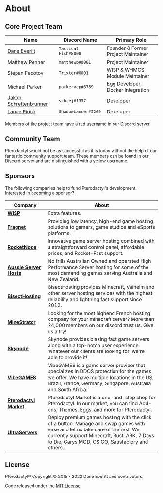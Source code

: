 # About

## Core Project Team

| Name                                          | Discord Name         | Primary Role                        |
| --------------------------------------------- | -------------------- | ----------------------------------- |
| [Dane Everitt](https://daneeveritt.com/)      | `Tactical Fish#8008` | Founder & Former Project Maintainer |
| [Matthew Penner](https://matthewp.io/)        | `matthewp#0001`      | Project Maintainer                  |
| Stepan Fedotov                                | `Trixter#0001`       | WISP & WHMCS Module Maintainer      |
| Michael Parker                                | `parkervcp#6789`     | Egg Developer, Docker Integration   |
| [Jakob Schrettenbrunner](https://schrej.net/) | `schrej#1337`        | Developer                           |
| [Lance Pioch](https://lancepioch.com/)        | `ShadowLancer#5209`  | Developer                           |

Members of the project team have a red username in our Discord server.

## Community Team

Pterodactyl would not be as successful as it is today without the help of our fantastic community support team. These
members can be found in our Discord server and are distinguished with a yellow username.

## Sponsors

The following companies help to fund Pterodactyl's development. [Interested in becoming a sponsor?](https://github.com/sponsors/matthewpi)

| Company                                                   | About                                                                                                                                                                                                                           |
| --------------------------------------------------------- | ------------------------------------------------------------------------------------------------------------------------------------------------------------------------------------------------------------------------------- |
| [**WISP**](https://wisp.gg)                               | Extra features.                                                                                                                                                                                                                 |
| [**Fragnet**](https://fragnet.net)                        | Providing low latency, high-end game hosting solutions to gamers, game studios and eSports platforms.                                                                                                                           |
| [**RocketNode**](https://rocketnode.com/)                 | Innovative game server hosting combined with a straightforward control panel, affordable prices, and Rocket-Fast support.                                                                                                       |
| [**Aussie Server Hosts**](https://aussieserverhosts.com/) | No frills Australian Owned and operated High Performance Server hosting for some of the most demanding games serving Australia and New Zealand.                                                                                 |
| [**BisectHosting**](https://www.bisecthosting.com/)       | BisectHosting provides Minecraft, Valheim and other server hosting services with the highest reliability and lightning fast support since 2012.                                                                                 |
| [**MineStrator**](https://minestrator.com/)               | Looking for the most highend French hosting company for your minecraft server? More than 24,000 members on our discord trust us. Give us a try!                                                                                 |
| [**Skynode**](https://www.skynode.pro/)                   | Skynode provides blazing fast game servers along with a top-notch user experience. Whatever our clients are looking for, we're able to provide it!                                                                              |
| [**VibeGAMES**](https://vibegames.net/)                   | VibeGAMES is a game server provider that specializes in DDOS protection for the games we offer. We have multiple locations in the US, Brazil, France, Germany, Singapore, Australia and South Africa.                           |
| [**Pterodactyl Market**](https://pterodactylmarket.com/)  | Pterodactyl Market is a one-and-stop shop for Pterodactyl. In our market, you can find Add-ons, Themes, Eggs, and more for Pterodactyl.                                                                                         |
| [**UltraServers**](https://ultraservers.com/)             | Deploy premium games hosting with the click of a button. Manage and swap games with ease and let us take care of the rest. We currently support Minecraft, Rust, ARK, 7 Days to Die, Garys MOD, CS:GO, Satisfactory and others. |

## License

Pterodactyl® Copyright © 2015 - 2022 Dane Everitt and contributors.

Code released under the [MIT License](https://github.com/pterodactyl/panel/blob/develop/LICENSE.md).

